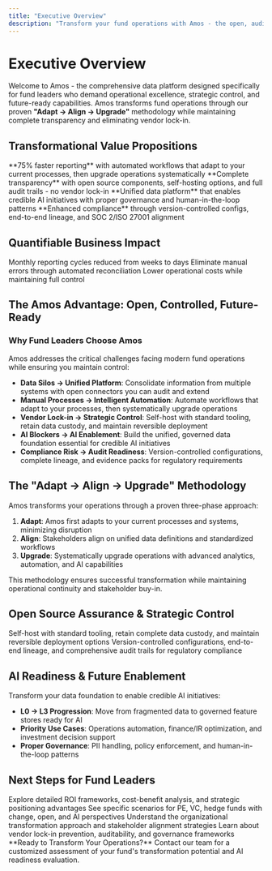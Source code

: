 ```yaml
---
title: "Executive Overview"
description: "Transform your fund operations with Amos - the open, auditable data platform that delivers operational excellence while ensuring control and AI readiness"
---
```


# Executive Overview

Welcome to Amos - the comprehensive data platform designed specifically for fund leaders who demand operational excellence, strategic control, and future-ready capabilities. Amos transforms fund operations through our proven **"Adapt → Align → Upgrade"** methodology while maintaining complete transparency and eliminating vendor lock-in.

## Transformational Value Propositions

<CardGroup cols={2}>
  <Card title="Operational Excellence" icon="chart-line">
    **75% faster reporting** with automated workflows that adapt to your current processes, then upgrade operations systematically
  </Card>
  <Card title="Strategic Control" icon="shield-check">
    **Complete transparency** with open source components, self-hosting options, and full audit trails - no vendor lock-in
  </Card>
  <Card title="AI-Ready Foundation" icon="brain">
    **Unified data platform** that enables credible AI initiatives with proper governance and human-in-the-loop patterns
  </Card>
  <Card title="Risk Mitigation" icon="lock">
    **Enhanced compliance** through version-controlled configs, end-to-end lineage, and SOC 2/ISO 27001 alignment
  </Card>
</CardGroup>

## Quantifiable Business Impact

<CardGroup cols={3}>
  <Card title="75% Time Savings" icon="clock">
    Monthly reporting cycles reduced from weeks to days
  </Card>
  <Card title="90% Data Accuracy" icon="check-circle">
    Eliminate manual errors through automated reconciliation
  </Card>
  <Card title="50% Cost Reduction" icon="dollar-sign">
    Lower operational costs while maintaining full control
  </Card>
</CardGroup>

## The Amos Advantage: Open, Controlled, Future-Ready

### Why Fund Leaders Choose Amos

Amos addresses the critical challenges facing modern fund operations while ensuring you maintain control:

- **Data Silos → Unified Platform**: Consolidate information from multiple systems with open connectors you can audit and extend
- **Manual Processes → Intelligent Automation**: Automate workflows that adapt to your processes, then systematically upgrade operations  
- **Vendor Lock-in → Strategic Control**: Self-host with standard tooling, retain data custody, and maintain reversible deployment
- **AI Blockers → AI Enablement**: Build the unified, governed data foundation essential for credible AI initiatives
- **Compliance Risk → Audit Readiness**: Version-controlled configurations, complete lineage, and evidence packs for regulatory requirements

## The "Adapt → Align → Upgrade" Methodology

Amos transforms your operations through a proven three-phase approach:

1. **Adapt**: Amos first adapts to your current processes and systems, minimizing disruption
2. **Align**: Stakeholders align on unified data definitions and standardized workflows  
3. **Upgrade**: Systematically upgrade operations with advanced analytics, automation, and AI capabilities

This methodology ensures successful transformation while maintaining operational continuity and stakeholder buy-in.

## Open Source Assurance & Strategic Control

<CardGroup cols={2}>
  <Card title="No Vendor Lock-in" icon="unlock">
    Self-host with standard tooling, retain complete data custody, and maintain reversible deployment options
  </Card>
  <Card title="Full Auditability" icon="search">
    Version-controlled configurations, end-to-end lineage, and comprehensive audit trails for regulatory compliance
  </Card>
</CardGroup>

## AI Readiness & Future Enablement

Transform your data foundation to enable credible AI initiatives:
- **L0 → L3 Progression**: Move from fragmented data to governed feature stores ready for AI
- **Priority Use Cases**: Operations automation, finance/IR optimization, and investment decision support
- **Proper Governance**: PII handling, policy enforcement, and human-in-the-loop patterns

## Next Steps for Fund Leaders

<CardGroup cols={2}>
  <Card title="Business Value & ROI" icon="chart-bar" href="/fund-leaders/business-value">
    Explore detailed ROI frameworks, cost-benefit analysis, and strategic positioning advantages
  </Card>
  <Card title="Use Cases by Fund Type" icon="building" href="/fund-leaders/use-cases">
    See specific scenarios for PE, VC, hedge funds with change, open, and AI perspectives
  </Card>
  <Card title="Change Management" icon="users" href="/fund-leaders/implementation/change-management">
    Understand the organizational transformation approach and stakeholder alignment strategies
  </Card>
  <Card title="Open Source Assurance" icon="code" href="/fund-leaders/integration">
    Learn about vendor lock-in prevention, auditability, and governance frameworks
  </Card>
</CardGroup>

<Note>
**Ready to Transform Your Operations?** 
Contact our team for a customized assessment of your fund's transformation potential and AI readiness evaluation.
</Note>